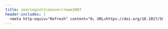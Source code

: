 ```yaml
---
title: searingsoltconovercrewe2007
header-includes: |
  <meta http-equiv="Refresh" content="0; URL=https://doi.org/10.1017/S0007123407000336">
---
```

